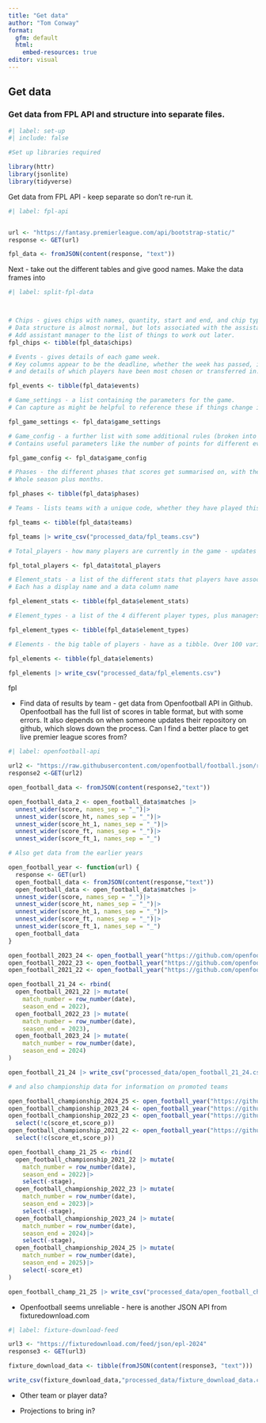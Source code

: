 ```yaml
---
title: "Get data"
author: "Tom Conway"
format: 
  gfm: default
  html:
    embed-resources: true
editor: visual
---
```


## Get data

### Get data from FPL API and structure into separate files.

```r
#| label: set-up
#| include: false

#Set up libraries required

library(httr)
library(jsonlite)
library(tidyverse)

```

Get data from FPL API - keep separate so don't re-run it.

```r
#| label: fpl-api


url <- "https://fantasy.premierleague.com/api/bootstrap-static/"
response <- GET(url)

fpl_data <- fromJSON(content(response, "text"))

```

Next - take out the different tables and give good names. Make the data frames into

```r
#| label: split-fpl-data



# Chips - gives chips with names, quantity, start and end, and chip types
# Data structure is almost normal, but lots associated with the assistant manager chip is not.
# Add assistant manager to the list of things to work out later.
fpl_chips <- tibble(fpl_data$chips)

# Events - gives details of each game week.
# Key columns appear to be the deadline, whether the week has passed, is current, or is next, 
# and details of which players have been most chosen or transferred in.

fpl_events <- tibble(fpl_data$events)

# Game_settings - a list containing the parameters for the game. 
# Can capture as might be helpful to reference these if things change in different seasons (e.g. squad value)

fpl_game_settings <- fpl_data$game_settings

# Game_config - a further list with some additional rules (broken into other lists).
# Contains useful parameters like the number of points for different events

fpl_game_config <- fpl_data$game_config

# Phases - the different phases that scores get summarised on, with their start and end weeks
# Whole season plus months.

fpl_phases <- tibble(fpl_data$phases)

# Teams - lists teams with a unique code, whether they have played this week, and some indications of their overall strength.

fpl_teams <- tibble(fpl_data$teams)

fpl_teams |> write_csv("processed_data/fpl_teams.csv")

# Total_players - how many players are currently in the game - updates in real time.

fpl_total_players <- fpl_data$total_players

# Element_stats - a list of the different stats that players have associated with them.
# Each has a display name and a data column name

fpl_element_stats <- tibble(fpl_data$element_stats)

# Element_types - a list of the 4 different player types, plus managers, and their attributes.

fpl_element_types <- tibble(fpl_data$element_types)

# Elements - the big table of players - have as a tibble. Over 100 variables about each player. This will be the key source of data.

fpl_elements <- tibble(fpl_data$elements)

fpl_elements |> write_csv("processed_data/fpl_elements.csv")
```

fpl

-   Find data of results by team - get data from Openfootball API in Github. Openfootball has the full list of scores in table format, but with some errors. It also depends on when someone updates their repository on github, which slows down the process. Can I find a better place to get live premier league scores from?

```r
#| label: openfootball-api

url2 <- "https://raw.githubusercontent.com/openfootball/football.json/refs/heads/master/2024-25/en.1.json"
response2 <-GET(url2)

open_football_data <- fromJSON(content(response2,"text"))

open_football_data_2 <- open_football_data$matches |>
  unnest_wider(score, names_sep = "_")|>
  unnest_wider(score_ht, names_sep = "_")|>
  unnest_wider(score_ht_1, names_sep = "_")|>
  unnest_wider(score_ft, names_sep = "_")|>
  unnest_wider(score_ft_1, names_sep = "_")

# Also get data from the earlier years

open_football_year <- function(url) {
  response <- GET(url)
  open_football_data <- fromJSON(content(response,"text"))
  open_football_data <- open_football_data$matches |>
  unnest_wider(score, names_sep = "_")|>
  unnest_wider(score_ht, names_sep = "_")|>
  unnest_wider(score_ht_1, names_sep = "_")|>
  unnest_wider(score_ft, names_sep = "_")|>
  unnest_wider(score_ft_1, names_sep = "_")
  open_football_data
}

open_football_2023_24 <- open_football_year("https://github.com/openfootball/football.json/raw/refs/heads/master/2023-24/en.1.json")
open_football_2022_23 <- open_football_year("https://github.com/openfootball/football.json/raw/refs/heads/master/2022-23/en.1.json")
open_football_2021_22 <- open_football_year("https://github.com/openfootball/football.json/raw/refs/heads/master/2021-22/en.1.json")

open_football_21_24 <- rbind(
  open_football_2021_22 |> mutate(
    match_number = row_number(date),
    season_end = 2022),
  open_football_2022_23 |> mutate(
    match_number = row_number(date),
    season_end = 2023),
  open_football_2023_24 |> mutate(
    match_number = row_number(date),
    season_end = 2024)
)

open_football_21_24 |> write_csv("processed_data/open_football_21_24.csv")

# and also championship data for information on promoted teams

open_football_championship_2024_25 <- open_football_year("https://github.com/openfootball/football.json/raw/refs/heads/master/2024-25/en.2.json")
open_football_championship_2023_24 <- open_football_year("https://github.com/openfootball/football.json/raw/refs/heads/master/2023-24/en.2.json")
open_football_championship_2022_23 <- open_football_year("https://github.com/openfootball/football.json/raw/refs/heads/master/2022-23/en.2.json")|>
  select(!c(score_et,score_p))
open_football_championship_2021_22 <- open_football_year("https://github.com/openfootball/football.json/raw/refs/heads/master/2021-22/en.2.json")|>
  select(!c(score_et,score_p))

open_football_champ_21_25 <- rbind(
  open_football_championship_2021_22 |> mutate(
    match_number = row_number(date),
    season_end = 2022)|>
    select(-stage),
  open_football_championship_2022_23 |> mutate(
    match_number = row_number(date),
    season_end = 2023)|>
    select(-stage),
  open_football_championship_2023_24 |> mutate(
    match_number = row_number(date),
    season_end = 2024)|>
    select(-stage),
  open_football_championship_2024_25 |> mutate(
    match_number = row_number(date),
    season_end = 2025)|>
    select(-score_et)
)

open_football_champ_21_25 |> write_csv("processed_data/open_football_champ_21_25.csv")
```

-   Openfootball seems unreliable - here is another JSON API from fixturedownload.com

```r
#| label: fixture-download-feed

url3 <- "https://fixturedownload.com/feed/json/epl-2024"
response3 <- GET(url3)

fixture_download_data <- tibble(fromJSON(content(response3, "text")))

write_csv(fixture_download_data,"processed_data/fixture_download_data.csv")
```

-   Other team or player data?

-   Projections to bring in?
